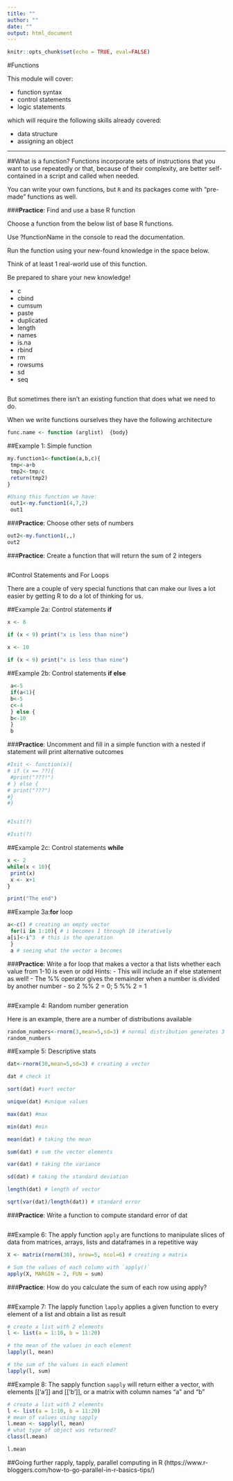```yaml
---
title: ""
author: ""
date: ""
output: html_document
---
```


```r
knitr::opts_chunk$set(echo = TRUE, eval=FALSE)
```
#Functions

This module will cover: 

  - function syntax
  - control statements
  - logic statements
  
  
which will require the following skills already covered:

  - data structure 
  - assigning an object

***
##What is a function?
Functions incorporate sets of instructions that you want to use repeatedly or that, because of their complexity, are better self-contained in a script and called when needed.


You can write your own functions, but `R` and its packages come with "pre-made" functions as well.

###**Practice**: Find and use a base R function

Choose a function from the below list of base R functions.

Use ?functionName in the console to read the documentation.

Run the function using your new-found knowledge in the space below.

Think of at least 1 real-world use of this function.

Be prepared to share your new knowledge!


- c
- cbind
- cumsum
- paste
- duplicated
- length
- names
- is.na
- rbind
- rm
- rowsums
- sd
- seq

```r


```


But sometimes there isn't an existing function that does what we need to do. 

When we write functions ourselves they have the following architecture
```r
func.name <- function (arglist)  {body}
```


##Example 1: Simple function
```r
my.function1<-function(a,b,c){
 tmp<-a+b
 tmp2<-tmp/c
 return(tmp2)
}

#Using this function we have:
 out1<-my.function1(4,7,2)
 out1
```

###**Practice**: Choose other sets of numbers
```r
out2<-my.function1(,,)
out2
```


###**Practice**: Create a function that will return the sum of 2 integers
```r

```



#Control Statements and For Loops

There are a couple of very special functions that can make our lives a lot easier by getting R to do a lot of thinking for us.

##Example 2a: Control statements **if**

```r
x <- 8

if (x < 9) print("x is less than nine")
 
x <- 10

if (x < 9) print("x is less than nine")

```

##Example 2b: Control statements **if else**

```r
 a<-5
 if(a<1){
 b<-5
 c<-4
 } else {
 b<-10
 }
 b
```


###**Practice**: Uncomment and fill in a simple function with a nested if statement will print alternative outcomes

```r

#Isit <- function(x){
# if (x == ??){
 #print("???!")
# } else {
# print("???")
#}
#}


#Isit(?)

#Isit(?)

```

##Example 2c: Control statements **while**
```r
x <- 2
while(x < 10){
 print(x)
 x <- x+1
}

print("The end")
```




##Example 3a:**for** loop

```r
a<-c() # creating an empty vector
 for(i in 1:10){ # i becomes 1 through 10 iteratively 
a[i]<-i^3  # this is the operation
 }
 a # seeing what the vector a becomes
```


###**Practice**: Write a for loop that makes a vector a that lists whether each value from 1-10 is even or odd 
Hints: 
- This will include an if else statement as well!
- The %% operator gives the remainder when a number is divided by another number
- so 2 %% 2 = 0; 5 %% 2 = 1

```r



```



##Example 4: Random number generation

Here is an example, there are a number of distributions available
```r

random_numbers<-rnorm(3,mean=5,sd=3) # normal distribution generates 3 numbers with a mean and a sd
random_numbers
```
 
##Example 5: Descriptive stats 
```r
dat<-rnorm(30,mean=5,sd=3) # creating a vector

dat # check it

sort(dat) #sort vector

unique(dat) #unique values

max(dat) #max

min(dat) #min

mean(dat) # taking the mean

sum(dat) # sum the vector elements

var(dat) # taking the variance

sd(dat) # taking the standard deviation

length(dat) # length of vector

sqrt(var(dat)/length(dat)) # standard error
```

###**Practice**: Write a function to compute standard error of dat

```r

```




##Example 6: The apply  function
```apply``` are functions to manipulate slices of data from matrices, arrays, lists and dataframes in a repetitive way 
```r
X <- matrix(rnorm(30), nrow=5, ncol=6) # creating a matrix

# Sum the values of each column with `apply()`
apply(X, MARGIN = 2, FUN = sum)


```

###**Practice**: How do you calculate the sum of each row using apply?

```r

```



##Example 7: The lapply  function
```lapply``` applies a given function to every element of a list and obtain a list as result
```r
# create a list with 2 elements
l <- list(a = 1:10, b = 11:20)

# the mean of the values in each element
lapply(l, mean)

# the sum of the values in each element
lapply(l, sum)

```

##Example 8: The sapply  function
```sapply``` will return either a vector, with elements [[‘a’]] and [[‘b’]], or a matrix with column names “a” and “b”
```r
# create a list with 2 elements
l <- list(a = 1:10, b = 11:20)
# mean of values using sapply
l.mean <- sapply(l, mean)
# what type of object was returned?
class(l.mean)

l.mean

```



##Going further
rapply, tapply, parallel computing in R (https://www.r-bloggers.com/how-to-go-parallel-in-r-basics-tips/)
